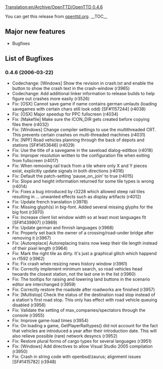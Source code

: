[[Translation:en/Archive/OpenTTD/OpenTTD 0.4.6]]


{{en/Archive/OpenTTD/NaviPrevNext|prev=en/Archive/OpenTTD/OpenTTD 0.4.5|next=en/Archive/OpenTTD/OpenTTD 0.4.7|date=2006-03-22}}

You can get this release from [http://www.openttd.org/download-stable/0.4.6 openttd.org].
__TOC__

==Major new features==
*Bugfixes

==List of Bugfixes==
===0.4.6 (2006-03-22)===
* Codechange: [Windows] Show the revision in crash.txt and enable the button to show the crash text in the crash-window (r3965)
* Codechange: Add additional linker information to release builds to help figure out crashes more easily (r3526)
* Fix: [OSX] Cannot save game if name contains german umlauts (loading savegames with certain chars still look odd) [SF#1157244] (r4038)
* Fix: [OSX] Major speedup for PPC fullscreen (r4034)
* Fix: [Makefile] Make sure the ICON_DIR gets created before copying files there (r4032)
* Fix: [Windows] Change compiler settings to use the multithreaded CRT. This prevents certain crashes on multi-threaded machines (r4031)
* Fix: [NPF] Road vehicles planning through the back of depots and stations [SF#1453646] (r4029)
* Fix: Use the title of a savegame in the saveload dialog-editbox (r4018)
* Fix: Improper resolution written to the configuration file when exiting from fullscreen (r4017)
* Fix: When removing rail track from a tile where only X and Y pieces exist, explicitly update signals in both directions (r4016)
* Fix: Default the patch-setting 'pause_on_join' to true (r4015)
* Fix: Slope and height information returned for some tile types is wrong (r4014)
* Fix: Fixes a bug introduced by r3228 which allowed steep rail tiles resulting in ... unwanted effects such as display artifacts (r4012)
* Fix: Update french translation (r3978)
* Fix: Missing glyph(s) in big-font. Added several missing glyphs for the big font {{en/Flyspray|56}} (r3970)
* Fix: Increase client list window width so at least most languages fit [SF#1439907] (r3969)
* Fix: Update german and finnish languages (r3968)
* Fix: Properly set back the owner of a crossing/road-under bridge after removing it (r3967)
* Fix: [Autoreplace] Autoreplacing trains now keep their tile length instead of their pixel length {{en/Flyspray|67}} (r3964)
* Fix: Mark the right tile as dirty. It's just a graphical glitch which happend in r1592 (r3962)
* Fix: Fix crash when resizing news history window (r3961)
* Fix: Correctly implement minimum search, so road vehicles head twoards the closest station, not the last one in the list (r3960)
* Fix: The tooltips for raising and lowering land buttons in the scenario editor are interchanged {{en/Flyspray|61}} (r3959)
* Fix: Correctly restore the roadside after roadworks are finished (r3957)
* Fix: [Multistop] Check the status of the destination road stop instead of a station's first road stop. This only has effect with road vehicle queuing disabled (r3956)
* Fix: Validate the setting of max_companies/spectators through the console (r3955)
* Fix: Improve game-load times (r3954)
* Fix: On loading a game, GetPlayerRailtypes() did not account for the fact that vehicles are introduced a year after their introduction date. This will also relieve possible (rare) network desyncs (r3952)
* Fix: Restore plural forms of cargo types for several languages (r3951)
* Fix: [Windows] Add directives to allow Visual Studio 2005 compilation (r3950)
* Fix: Crash in string code with openbsd/zaurus; alignment issues [SF#1415782] (r3948)